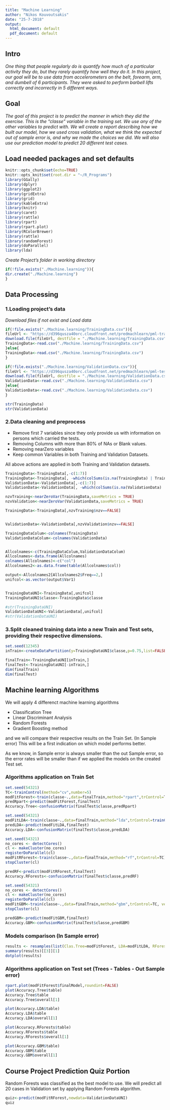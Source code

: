 ---
title: "Machine Learning"
author: "Nikos Kouvoutsakis"
date: "25-7-2018"
output:
  html_document: default
  pdf_document: default
---

## Intro
*One thing that people regularly do is quantify how much of a particular activity they do, but they rarely quantify how well they do it. In this project, our goal will be to use data from accelerometers on the belt, forearm, arm, and dumbell of 6 participants. They were asked to perform barbell lifts correctly and incorrectly in 5 different ways.*

## Goal
*The goal of this project is to predict the manner in which they did the exercise. This is the "classe" variable in the training set. We use any of the other variables to predict with. We wll create a report describing how we built our model, how we used cross validation, what we think the expected out of sample error is, and why we made the choices we did. We will also use our prediction model to predict 20 different test cases.* 



## Load needed packages and set defaults

```{r setoptionS,message=F, warning=F}
knitr::opts_chunk$set(echo=TRUE)
knitr::opts_knit$set(root.dir = "~/R_Programs")
library(GGally)
library(dplyr)
library(ggplot2)
library(gridExtra)
library(grid)
library(kableExtra)
library(knitr)
library(caret)
library(rattle)
library(rpart)
library(rpart.plot)
library(RColorBrewer)
library(rattle)
library(randomForest)
library(doParallel)
library(lda)
```

*Create Project's folder in working directory*


```{r createprojectfolder} 
if(!file.exists("./Machine.learning")){
dir.create("./Machine.learning")
}
```
##  Data Processing

###  1.Loading project's data


*Download files if not exist and Load data*


```{r Downloadfile, message=F, warning=F}
if(!file.exists("./Machine.learning/TrainingData.csv")){
fileUrl <- "https://d396qusza40orc.cloudfront.net/predmachlearn/pml-training.csv"
download.file(fileUrl, destfile = "./Machine.learning/TrainingData.csv")
TrainingData<-read.csv("./Machine.learning/TrainingData.csv") 
}else{
TrainingData<-read.csv("./Machine.learning/TrainingData.csv") 
}

if(!file.exists("./Machine.learning/ValidationData.csv")){
fileUrl <- "https://d396qusza40orc.cloudfront.net/predmachlearn/pml-testing.csv"
download.file(fileUrl, destfile = "./Machine.learning/ValidationData.csv")
ValidationData<-read.csv("./Machine.learning/ValidationData.csv") 
}else{
ValidationData<-read.csv("./Machine.learning/ValidationData.csv") 
}

str(TrainingData)
str(ValidationData)
```

### 2.Data cleaning and preprocess

- Remove first 7 variables since they only provide us with information on persons which carried the tests.
- Removing Columns with more than 80% of NAs or Blank values.
- Removing nearZero variables
- Keep common Variables in both Training and Validation Datasets.

All above actions are applied in both Training and Validation datasets.


```{r cleandata, message=F, warning=F}
TrainingData<-TrainingData[,-c(1:7)]
TrainingData<-TrainingData[, -which(colSums(is.na(TrainingData) | TrainingData=="") > 0.8*nrow(TrainingData))]
ValidationData<-ValidationData[,-c(1:7)]
ValidationData<-ValidationData[, -which(colSums(is.na(ValidationData) | ValidationData=="") > 0.8*nrow(ValidationData))]

nzvTraining<-nearZeroVar(TrainingData,saveMetrics = TRUE)
nzvValidation<-nearZeroVar(ValidationData,saveMetrics = TRUE)

TrainingData<-TrainingData[,nzvTraining$nzv==FALSE]


ValidationData<-ValidationData[,nzvValidation$nzv==FALSE]

TrainingDataColum<-colnames(TrainingData)
ValidationDataColum<-colnames(ValidationData)


Allcolnames<-c(TrainingDataColum,ValidationDataColum)
Allcolnames<-data.frame(Allcolnames)    
colnames(Allcolnames)<-c("col")
Allcolnames2<-as.data.frame(table(Allcolnames$col))

output<-Allcolnames2[Allcolnames2$Freq==2,]
unifcol<-as.vector(output$Var1)


TrainingDataUNI<-TrainingData[,unifcol]
TrainingDataUNI$classe<-TrainingData$classe

#str(TrainingDataUNI)
ValidationDataUNI<-ValidationData[,unifcol]
#str(ValidationDataUNI)
```


### 3.Split cleaned training data into a new Train and Test sets, providing their respective dimensions.

```{r SplitData, message=F, warning=F}
set.seed(12345)
inTrain<-createDataPartition(y=TrainingDataUNI$classe,p=0.75,list=FALSE)

finalTrain<-TrainingDataUNI[inTrain,]
finalTest<-TrainingDataUNI[-inTrain,]
dim(finalTrain)
dim(finalTest)
```

## Machine learning Algorithms

We will apply 4 differenct machine learning algorithms

- Classification Tree
- Linear Discriminant Analysis
- Random Forests
- Gradient Boosting method

and we will compare their respective results on the Train Set. (In Sample error) 
This will be a first indication on which model performs better.

As we know, in Sample error is always smaller than the out Sample error,
so the error rates will be smaller than if we applied the models on the created Test set.


### Algorithms application on Train Set


```{r Forest, message=F, warning=T}
set.seed(54321)
TC<-trainControl(method="cv",number=5)
modFitForest<-train(classe~.,data=finalTrain,method="rpart",trControl=TC)
predRpart<-predict(modFitForest,finalTest)
Accuracy.Tree<-confusionMatrix(finalTest$classe,predRpart)
```

```{r lda, message=F, warning=T}
set.seed(54321)
modFitLDA<-train(classe~.,data=finalTrain,method="lda",trControl=trainControl(method="cv",number=5))
predLDA<-predict(modFitLDA,finalTest)
Accuracy.LDA<-confusionMatrix(finalTest$classe,predLDA)
```

```{r ranforests, message=F, warning=F}
set.seed(54321)
no_cores <- detectCores()  
cl <- makeCluster(no_cores)  
registerDoParallel(cl)  
modFitRForest<-train(classe~.,data=finalTrain,method="rf",trControl=TC)
stopCluster(cl) 

predRF<-predict(modFitRForest,finalTest)
Accuracy.RForests<-confusionMatrix(finalTest$classe,predRF)

```

```{r GBM, message=F, warning=F}
set.seed(54321)
no_cores <- detectCores()  
cl <- makeCluster(no_cores)  
registerDoParallel(cl)  
modFitGBM<-train(classe~.,data=finalTrain,method="gbm",trControl=TC, verbose=FALSE)
stopCluster(cl) 

predGBM<-predict(modFitGBM,finalTest)
Accuracy.GBM<-confusionMatrix(finalTest$classe,predGBM)
```

### Models comparison (In Sample error)

``` {r Models comparison,message=F, warning=F}
results <- resamples(list(Clas.Tree=modFitForest, LDA=modFitLDA, RForests=modFitRForest, GBM=modFitGBM ))
summary(results)[[3]][1]
dotplot(results)
```

### Algorithms application on Test set  (Trees - Tables - Out Sample error)


```{r out sample error,message=F, warning=F }
rpart.plot(modFitForest$finalModel,roundint=FALSE)
plot(Accuracy.Tree$table)
Accuracy.Tree$table
Accuracy.Tree$overall[1]

plot(Accuracy.LDA$table)
Accuracy.LDA$table
Accuracy.LDA$overall[1]

plot(Accuracy.RForests$table)
Accuracy.RForests$table
Accuracy.RForests$overall[1]

plot(Accuracy.GBM$table)
Accuracy.GBM$table
Accuracy.GBM$overall[1]
```

## Course Project Prediction Quiz Portion

Random Forests was classified as the best model to use.
We will predict all 20 cases in Validation set by applying Random Forests algorithm.

```{r quiz ,message=F, warning=F}
quiz<-predict(modFitRForest,newdata=ValidationDataUNI)
quiz

```


